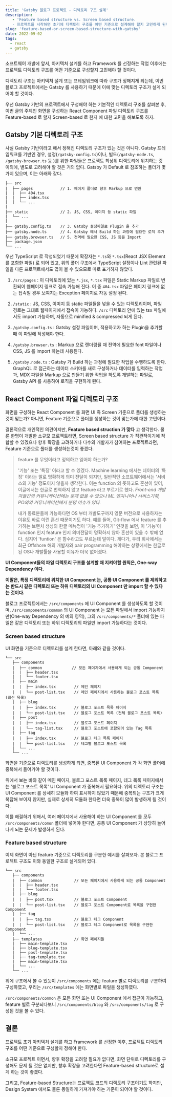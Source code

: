 ```yaml
---
title: 'Gatsby 블로그 프로젝트 - 디렉토리 구조 설계'
description: 
   - 'Feature based structure vs. Screen based structure.
   - 프로젝트를 시작하면 초기에 디렉토리 구조를 어떤 기준으로 설계해야 할지 고민하게 된다. Feature 중심의 구조와 화면 UI 기준의 구조가 무엇이고, 어떤 상황에 무엇이 적합한지 고민해보았다.'
slug: 'feature-based-or-screen-based-structure-with-gatsby'
date: 2022-09-02
tags:
  - react
  - gatsby
---
```


소프트웨어 개발에 앞서, 아키텍처 설계를 하고 Framework 를 선정하는 작업 이후에는 프로젝트 디렉토리 구조를 어떤 기준으로 구성할지 고민해야 할 것이다.

디렉토리 구조는 아키텍처 설계 또는 프레임워크에 따라 구조가 정해지게 되는데, 이번 블로그 프로젝트에서는 Gatsby 를 사용하기 때문에 이에 맞는 디렉토리 구조가 설계 되어야 할 것이다.

우선 Gatsby 기반의 프로젝트에서 구성해야 하는 기본적인 디렉토리 구조를 살펴본 후,
이번 글의 주제인 화면을 구성하는 React Component 파일 디렉토리 구조를 Feature-based 로 할지 Screen-based 로 한지 에 대한 고민을 해보도록 하자.

## Gatsby 기본 디렉토리 구조

사실 Gatsby 기반이라고 해서 정해진 디렉토리 구조가 있는 것은 아니다.
Gatsby 프레임워크를 기반인 경우, 설정(`/gatsby-config.ts`)이나, 빌드(`/gatsby-node.ts`, `/gatsby-browser.ts` 등 )를 위한 파일들은 프로젝트 최상위 디렉토리에 위치하는 것 이외에, 별도로 고려해야 할 것은 거의 없다.
Gatsby 가 Default 로 참조하는 폴더가 몇가지 있으며, 이는 아래와 같다.

```
├── src
|  ├── pages            // 1. 페이지 폴더로 향후 Markup 으로 변환
|  |  ├── 404.tsx
|  |  ├── index.tsx
|  |  └── ...
|
├── static              // 2. JS, CSS, 이미지 등 static 파일
|  └── ...
|
├── gatsby.config.ts    // 3. Gatsby 설정파일로 Plugin 을 추가
├── gatsby.node.ts      // 4. Gatsby 에서 Build 하는 과정에 필요한 로직 추가
├── gatsby.browser.ts   // 5. 전역에 필요한 CSS, JS 등을 Import
├── package.json
└── ...
```

우선 TypeScript 로 작성되었기 때문에 확장자는 `*.ts`와 `*.tsx`(React JSX Element 를 포함한 파일) 로 되어 있고, 위의 폴더 구조에서 TypeScript 설정이나 Lint 관련된 파일을 다른 프로젝트에서도 많이 볼 수 있으므로 따로 표기하지 않았다.

1. `/src/pages` : 이 디렉토리에 있는 `*.jsx`, `*.tsx` 파일은 Static Markup 파일로 변환되어 웹페이지 링크로 접속 가능해 진다. 이 중 `404.tsx` 파일은 페이지 링크에 없는 접속일 경우 보여지는 Exception 페이지로 자동 설정 된다.

2. `/static` : JS, CSS, 이미지 등 static 파일들을 넣을 수 있는 디렉토리이며, 파일 경로는 그대로 웹페이지에서 접속이 가능하다. `/src` 디렉토리 안에 있는 tsx 파일에서도 import 가능하며, 자동으로 minified & compressed 되게 된다.

3. `/gatsby.config.ts` : Gatsby 설정 파일이며, 적용하고자 하는 Plugin을 추가할때 이 파일에 작성해야 한다.

4. `/gatsby.browser.ts` : Markup 으로 랜더링될 때 전역에 필요한 font 파일이나 CSS, JS 를 import 하는데 사용된다.

5. `/gatsby.node.ts` : Gatsby 가 Build 하는 과정에 필요한 작업을 수행하도록 한다. GraphQL 로 접근하는 데이터 스키마를 새로 구성하거나 데이터를 입력하는 작업과, MDX 파일을 Markup 으로 만들기 위한 작업을 하도록 개발하는 파일로, Gatsby API 를 사용하여 로직을 구현하게 된다.

## React Component 파일 디렉토리 구조

화면을 구성하는 React Component 를 화면 UI 즉 Screen 기준으로 폴더를 생성하는것이 맞는가? 아니면, Feature 기준으로 폴더를 생성하는 것이 맞는가에 대한 고민이다.

결론적으로 개인적인 의견이지만, **Feature based struction 가 맞다** 고 생각한다.
물론 한명이 개발한 소규모 프로젝트라면, Screen based structure 가 직관적이기에 적합할 수 있겠으나 향후 확장을 고려하거나 다수의 개발자가 참여하는 프로젝트라면, Feature 기준으로 폴더를 생성하는것이 좋겠다.

> feature 를 무엇이라고 정의하고 읽어야 하는가?
>
> '기능' 또는 '특징' 이라고 할 수 있겠다. Machine learning 에서는 데이터의 '특징' 이라는 말로 명확하게 의미 전달이 되지만, 일반적인 소프트웨어에서는 '서비스의 기능' 정도이지 않을까 생각한다.
> 이는 function 의 뜻하고도 혼선이 있어, 이글에서는 한글로 번역하지 않고 feature 라고 부르기로 했다. _Front-end 개발자들간의 커뮤니케이션에는 문제 없을 수 있으나 ML 엔지니어나 서비스기획, PO와의 커뮤니케이션에서 분명 이슈가 있다._
>
> 내가 동료분들께 가능하다면 OS 부터 개발도구까지 영문 버전으로 사용하자는 이유도 바로 이런 혼선 때문이기도 하다.
> 예를 들어, Git-flow 에서 feature 를 추가하는 브랜치 생성의 한글 메뉴명이 '기능 추가하기' 인것을 보면, 이 '기능'이 function 인지 feature 인지 의미전달이 명확하지 않아 혼선이 있을 수 밖에 없다. 심지어 'funtion' 은 함수라고도 부르는데 말이다.
> 게다가, 우리 회사에서는 최근 Offshore 해외 개발자와 pair programming 해야하는 상황에서는 한글로 된 OS나 개발툴을 사용할 이유가 더욱 없어졌다.

**UI Component들의 파일 디렉토리 구조를 설계할 때 지켜야할 원칙은, One-way Dependency 이다.**

**이말은, 특정 디렉토리에 위치한 UI Component 는, 공통 UI Component 를 제외하고는 반드시 같은 디렉토리 또는 하위 디렉토리의 UI Component 만 import 할 수 있다는 것이다.**

블로그 프로젝트에서는 `/src/components` 에 UI Component 를 생성하도록 할 것이며, `/src/components/common` 의 UI Component 는 모든 파일에서 import 가능하지만(One-way Dependency 의 예외 영역), 그외 `/src/components/*` 폴더에 있는 파일은 같은 디렉토리 또는 하위 디렉토리의 파일만 import 가능하다는 것이다.

### Screen based structure

UI 화면을 기준으로 디렉토리를 설계 한다면, 아래와 같을 것이다.

```
└── src
   ├── components
   |  ├── common             // 모든 페이지에서 사용하게 되는 공통 Component
   |  |  ├── header.tsx
   |  |  └── footer.tsx
   |  ├── main
   |  |  ├── index.tsx        // 메인 페이지
   |  |  └── post-list.tsx    // 메인 페이지에서 사용하는 블로그 포스트 목록 (최신 목록)
   |  ├── blog
   |  |  ├── index.tsx        // 블로그 포스트 목록 페이지
   |  |  └── post-list.tsx    // 블로그 포스트 목록 (전체 블로그 포스트 목록)
   |  ├── post
   |  |  ├── index.tsx        // 블로그 포스트 페이지
   |  |  └── tag-list.tsx     // 블로그 포스트에 포함되어 있는 Tag 목록
   |  ├── tag
   |  |  ├── index.tsx        // 블로그 테그 목록 페이지
   |  |  └── post-list.tsx    // 테그별 블로그 포스트 목록
   |  └── ...
   └── ...
```

화면을 기준으로 디렉토리를 생성하게 되면, 중복된 UI Component 가 각 화면 폴더에 중복해서 들어가야 할 것이다.

위에서 보는 바와 같이 메인 페이지, 블로그 포스트 목록 페이지, 테그 목록 페이지에서는 '블로그 포스트 목록' UI Component 가 중복해서 필요하다.
위의 디렉토리 구조는 UI Component 를 상세히 모듈화 하여 표시하지 않았기 때문에 중복되는 구조가 크게 복잡해 보이지 않지만, 실제로 상세히 모듈화 한다면 더욱 중복이 많이 발생하게 될 것이다.

이를 해결하기 위해서, 여러 페이지에서 사용해야 하는 UI Component 를 모두 `/src/components/comon` 폴더에 넣어야 한다면, 공통 UI Component 가 상당히 늘어나게 되는 문제가 발생하게 된다.

### Feature based structure

이제 화면이 아닌 feature 기준으로 디렉토리를 구분한 예시를 살펴보자. 본 블로그 프로젝트 구조도 이와 동일한 구조로 설계되어 있다.

```
└── src
   ├── components
   |  ├── common              // 모든 페이지에서 사용하게 되는 공통 Component
   |  |  ├── header.tsx
   |  |  └── footer.tsx
   |  ├── blog
   |  |  ├── post.tsx         // 블로그 포스트 Component
   |  |  └── post-list.tsx    // 블로그 포스트 Component로 목록을 구현한 Component
   |  ├── tag
   |  |  ├── tag.tsx          // 블로그 테그 Component
   |  |  └── post-list.tsx    // 블로그 테그 Component로 목록을 구현한 Component
   |  └── ...
   ├── templates              // 화면 페이지들
   |  ├── main-template.tsx
   |  ├── blog-template.tsx
   |  ├── post-template.tsx
   |  ├── tag-template.tsx
   |  ├── main-template.tsx
   |  └── ...
   └── ...
```

위에 구조에서 볼 수 있듯이 `/src/components` 에는 feature 별로 디렉토리를 구분하여 구성하였고, 우리는 `/src/templates` 에는 화면별로 파일을 생성하였다.

`/src/components/common` 은 모든 화면 또는 UI Component 에서 접근이 가능하고, feature 별로 구분되다보니 `/src/components/blog` 와 `/src/components/tag` 로 구성된 것을 볼 수 있다.

## 결론

프로젝트 초기 아키텍처 설계를 하고 Framework 를 선정한 이후, 프로젝트 디렉토리 구조를 어떤 기준으로 구성할지 정해야 한다.

소규모 프로젝트 이면서, 향후 확장을 고려할 필요가 없다면, 화면 단위로 디렉토리를 구성해도 문제 될 것은 없지만, 향후 확장을 고려한다면 Feature-based structure로 설계 하는 것이 좋겠다.

그리고, Feature-based Structure는 프로젝트 코드의 디렉토리 구조이기도 하지만, Design System 에서도 물론 동일하게 가져가야 하는 기준이 되어야 할 것이다.
